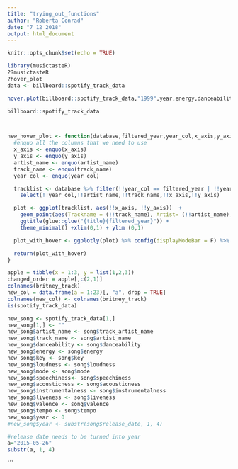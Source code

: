 ```yaml
---
title: "trying_out_functions"
author: "Roberta Conrad"
date: "7 12 2018"
output: html_document
---
```


```r
knitr::opts_chunk$set(echo = TRUE)
```


```r
library(musictasteR)
??musictasteR
?hover_plot
data <- billboard::spotify_track_data

hover.plot(billboard::spotify_track_data,"1999",year,energy,danceability,track_name,artist_name,"Charts")

billboard::spotify_track_data



new_hover_plot <- function(database,filtered_year,year_col,x_axis,y_axis,track_name = track_name, artist_name = artist_name,title="Billboard Top 100 musical charts of "){
  #enquo all the columns that we need to use
  x_axis <- enquo(x_axis)
  y_axis <- enquo(y_axis)
  artist_name <- enquo(artist_name)
  track_name <- enquo(track_name)
  year_col <- enquo(year_col)

  tracklist <- database %>% filter(!!year_col == filtered_year | !!year_col == "0" ) %>%
    select(!!year_col,!!artist_name,!!track_name,!!x_axis,!!y_axis)

  plot <- ggplot(tracklist, aes(!!x_axis, !!y_axis))  +
    geom_point(aes(Trackname = (!!track_name), Artist= (!!artist_name), size = 0.1),alpha = 1/2) +
    ggtitle(glue::glue("{title}{filtered_year}")) +
    theme_minimal() +xlim(0,1) + ylim (0,1)

  plot_with_hover <- ggplotly(plot) %>% config(displayModeBar = F) %>% layout(xaxis=list(fixedrange=TRUE)) %>% layout(yaxis=list(fixedrange=TRUE)) %>%  layout(hoverlabel = list(bgcolor = "white",font = list(family = "sans serif",size = 12, color = "black")))

  return(plot_with_hover)
}

```


```r
apple = tibble(x = 1:3, y = list(1,2,3))
changed_order = apple[,c(2,1)]
colnames(britney_track)
new_col = data.frame(a = 1:23)[, "a", drop = TRUE]
colnames(new_col) <- colnames(britney_track)
is(spotify_track_data)

new_song <- spotify_track_data[1,]
new_song[1,] <- ""
new_song$artist_name <- song$track_artist_name
new_song$track_name <- song$artist_name
new_song$danceability <- song$danceability
new_song$energy <- song$energy
new_song$key <- song$key
new_song$loudness <- song$loudness
new_song$mode <- song$mode
new_song$speechiness<- song$speechiness
new_song$acousticness <- song$acousticness
new_song$instrumentalness <- song$instrumentalness
new_song$liveness <- song$liveness
new_song$valence <- song$valence
new_song$tempo <- song$tempo
new_song$year <- 0
#new_song$year <- substr(song$release_date, 1, 4)

#release date needs to be turned into year
a="2015-05-26"
substr(a, 1, 4)
```
```


